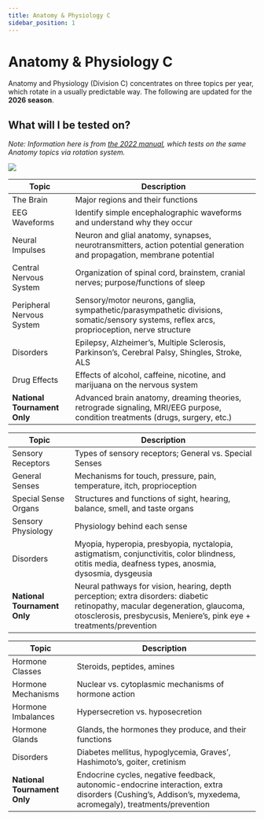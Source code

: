 ```yaml
---
title: Anatomy & Physiology C
sidebar_position: 1
---
```



# Anatomy & Physiology C
Anatomy and Physiology (Division C) concentrates on three topics per year, which rotate in a usually predictable way. The following are updated for the **2026 season**.

<TopicCard 
title="Nervous System" 
subtext="The brain, spinal cord, and nerves that coordinate and transmit signals across the body.">
</TopicCard>

<TopicCard title="Sense Organs" 
subtext="Organs that detect and relay sensory information to the brain.">
</TopicCard>

<TopicCard title="Endocrine System" 
subtext="A network of glands that release hormones to regulate growth, metabolism, and mood.">
</TopicCard>

## What will I be tested on?

*Note: Information here is from 
<a href="https://www.soinc.org/sites/default/files/2021-09/Science_Olympiad_Div_B_2022_Rules_Manual_Web_0.pdf">the 2022 manual</a>, which tests on the same Anatomy topics via rotation system.*

![](/img/nvs.excalidraw.png)

| Topic                        | Description                                                                                                                                  |
| ---------------------------- | -------------------------------------------------------------------------------------------------------------------------------------------- |
| The Brain                    | Major regions and their functions                                                                                                            |
| EEG Waveforms                | Identify simple encephalographic waveforms and understand why they occur                                                                     |
| Neural Impulses              | Neuron and glial anatomy, synapses, neurotransmitters, action potential generation and propagation, membrane potential                       |
| Central Nervous System       | Organization of spinal cord, brainstem, cranial nerves; purpose/functions of sleep                                                           |
| Peripheral Nervous System    | Sensory/motor neurons, ganglia, sympathetic/parasympathetic divisions, somatic/sensory systems, reflex arcs, proprioception, nerve structure |
| Disorders                    | Epilepsy, Alzheimer’s, Multiple Sclerosis, Parkinson’s, Cerebral Palsy, Shingles, Stroke, ALS                                                |
| Drug Effects                 | Effects of alcohol, caffeine, nicotine, and marijuana on the nervous system                                                                  |
| **National Tournament Only** | Advanced brain anatomy, dreaming theories, retrograde signaling, MRI/EEG purpose, condition treatments (drugs, surgery, etc.)                |

| Topic                        | Description                                                                                                                                                                                          |
| ---------------------------- | ---------------------------------------------------------------------------------------------------------------------------------------------------------------------------------------------------- |
| Sensory Receptors            | Types of sensory receptors; General vs. Special Senses                                                                                                                                               |
| General Senses               | Mechanisms for touch, pressure, pain, temperature, itch, proprioception                                                                                                                              |
| Special Sense Organs         | Structures and functions of sight, hearing, balance, smell, and taste organs                                                                                                                         |
| Sensory Physiology           | Physiology behind each sense                                                                                                                                                                         |
| Disorders                    | Myopia, hyperopia, presbyopia, nyctalopia, astigmatism, conjunctivitis, color blindness, otitis media, deafness types, anosmia, dysosmia, dysgeusia                                                  |
| **National Tournament Only** | Neural pathways for vision, hearing, depth perception; extra disorders: diabetic retinopathy, macular degeneration, glaucoma, otosclerosis, presbycusis, Meniere’s, pink eye + treatments/prevention |

| Topic                        | Description                                                                                                                                               |
| ---------------------------- | --------------------------------------------------------------------------------------------------------------------------------------------------------- |
| Hormone Classes              | Steroids, peptides, amines                                                                                                                                |
| Hormone Mechanisms           | Nuclear vs. cytoplasmic mechanisms of hormone action                                                                                                      |
| Hormone Imbalances           | Hypersecretion vs. hyposecretion                                                                                                                          |
| Hormone Glands               | Glands, the hormones they produce, and their functions                                                                                                    |
| Disorders                    | Diabetes mellitus, hypoglycemia, Graves’, Hashimoto’s, goiter, cretinism                                                                                  |
| **National Tournament Only** | Endocrine cycles, negative feedback, autonomic-endocrine interaction, extra disorders (Cushing’s, Addison’s, myxedema, acromegaly), treatments/prevention |
